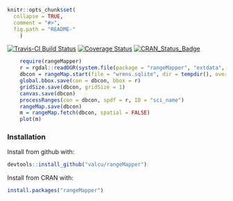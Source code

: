 
<!-- README.md is generated from README.Rmd. Please edit that file
knitr::knit('README.Rmd')
-->

```r
knitr::opts_chunk$set(
  collapse = TRUE,
  comment = "#>",
  fig.path = "README-"
    )
```
[![Travis-CI Build Status](https://travis-ci.org/valcu/rangeMapper.svg?branch=master)](https://travis-ci.org/valcu/rangeMapper)
[![Coverage Status](https://img.shields.io/codecov/c/github/valcu/rangeMapper/master.svg)](https://codecov.io/github/valcu/rangeMapper?branch=master)
[![CRAN_Status_Badge](http://www.r-pkg.org/badges/version/rangeMapper)](http://cran.r-project.org/package=rangeMapper)


```r
    require(rangeMapper)
    r = rgdal::readOGR(system.file(package = "rangeMapper", "extdata", "wrens", "vector_combined"), "wrens", verbose = FALSE)
    dbcon = rangeMap.start(file = "wrens.sqlite", dir = tempdir(), overwrite = TRUE)
    global.bbox.save(con = dbcon, bbox = r)
    gridSize.save(dbcon, gridSize = 1)
    canvas.save(dbcon)
    processRanges(con = dbcon, spdf = r, ID = "sci_name")
    rangeMap.save(dbcon)
    m = rangeMap.fetch(dbcon, spatial = FALSE)
    plot(m)

```

### Installation

Install from github with:
```R
devtools::install_github("valcu/rangeMapper")
```
Install from CRAN with:
```R
install.packages("rangeMapper")
```